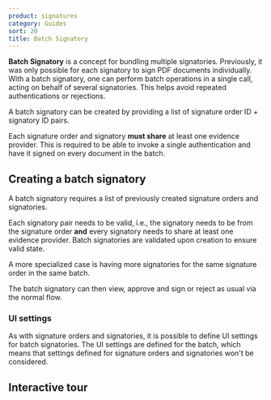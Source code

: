 ```yaml
---
product: signatures
category: Guides
sort: 20
title: Batch Signatory
---
```



**Batch Signatory** is a concept for bundling multiple signatories.
Previously, it was only possible for each signatory to sign PDF documents individually.
With a batch signatory, one can perform batch operations in a single call, acting on behalf of several signatories. This helps avoid repeated authentications or rejections.

A batch signatory can be created by providing a list of signature order ID + signatory ID pairs.

Each signature order and signatory **must share** at least one evidence provider.
This is required to be able to invoke a single authentication and have it signed on every document in the batch.

## Creating a batch signatory


A batch signatory requires a list of previously created signature orders and signatories.

Each signatory pair needs to be valid, i.e., the signatory needs to be from the signature order **and** every signatory needs to share at least one evidence provider.
Batch signatories are validated upon creation to ensure valid state.

A more specialized case is having more signatories for the same signature order in the same batch.

<GraphQLExample example={createExample} />

The batch signatory can then view, approve and sign or reject as usual via the normal flow.

### UI settings


As with signature orders and signatories, it is possible to define UI settings for batch signatories.
The UI settings are defined for the batch, which means that settings defined for signature orders and signatories won't be considered.

<GraphQLExample example={uiExample} />

## Interactive tour


<BatchSignatoryInteractiveTour />